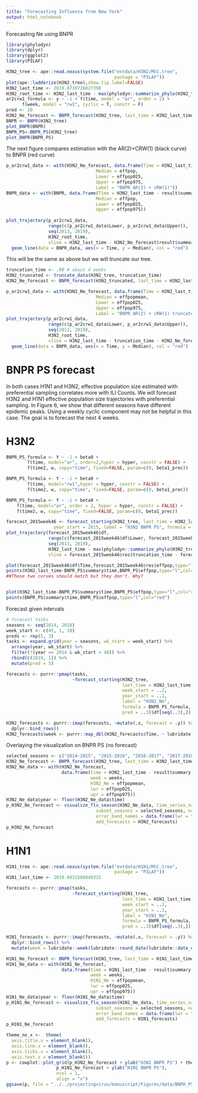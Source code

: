 ```yaml
---
title: "Forecasting Influenza from New York"
output: html_notebook
---
```


Forecasting Ne using BNPR

```r
library(phylodyn)
library(dplyr)
library(ggplot2)
library(PILAF)

H3N2_tree <- ape::read.nexus(system.file("extdata/H3N2/MCC.tree",
                                         package = "PILAF"))
plot(ape::ladderize(H3N2_tree),show.tip.label=FALSE)
H3N2_last_time <- 2019.0739726027398
H3N2_root_time <- H3N2_last_time - max(phylodyn::summarize_phylo(H3N2_tree)$coal_times)
ar2crw1_formula <- y ~ -1 + f(time, model = "ar", order = 2) +
      f(week, model = "rw1", cyclic = T, constr = F)
pred <- 20
H3N2_Ne_forecast <- BNPR_forecast(H3N2_tree, last_time = H3N2_last_time, formula = ar2crw1_formula, pred = pred)
BNPR <- BNPR(H3N2_tree)
plot_BNPR(BNPR)
BNPR_PS<-BNPR_PS(H3N2_tree)
plot_BNPR(BNPR_PS)
```

The next figure compares estimation with the AR(2)+CRW(1) (black curve) to BNPR (red curve)
```r
p_ar2crw1_data <- with(H3N2_Ne_forecast, data.frame(Time = H3N2_last_time - result$summary.random$time$ID,
                                  Median = effpop, 
                                  Lower = effpop025,
                                  Upper = effpop975,
                                  Label = "BNPR AR(2) + cRW(1)"))
BNPR_data <- with(BNPR, data.frame(Time = H3N2_last_time - result$summary.random$time$ID,
                                  Median = effpop, 
                                  Lower = effpop025,
                                  Upper = effpop975)) 
  
plot_trajectory(p_ar2crw1_data, 
                range(c(p_ar2crw1_data$Lower, p_ar2crw1_data$Upper)), 
                seq(2013, 2019), 
                H3N2_root_time, 
                vline = H3N2_last_time - H3N2_Ne_forecast$result$summary.random$time$ID[pred + 1]) + 
  geom_line(data = BNPR_data, aes(x = Time, y = Median), col = "red") 
```


This will be the same as above but we will truncate our tree.

```r
truncation_time <- .08 # about 4 weeks
H3N2_truncated <- truncate_data(H3N2_tree, truncation_time)
H3N2_Ne_forecast <- BNPR_forecast(H3N2_truncated, last_time = H3N2_last_time - truncation_time, formula = ar2crw1_formula, pred = pred)

p_ar2crw1_data <- with(H3N2_Ne_forecast, data.frame(Time = H3N2_last_time-truncation_time - result$summary.random$time$ID,
                                  Median = effpopmean, 
                                  Lower = effpop025,
                                  Upper = effpop975,
                                  Label = "BNPR AR(2) + cRW(1) truncated"))
plot_trajectory(p_ar2crw1_data, 
                range(c(p_ar2crw1_data$Lower, p_ar2crw1_data$Upper)), 
                seq(2013, 2019), 
                H3N2_root_time, 
                vline = H3N2_last_time - truncation_time - H3N2_Ne_forecast$result$summary.random$time$ID[pred + 1]) + 
  geom_line(data = BNPR_data, aes(x = Time, y = Median), col = "red") 
```

# BNPR PS forecast

In both cases H1N1 and H3N2, effective population size estimated with preferential sampling correlates more with ILI Counts. We will forecast H3N2 and H1N1 effective population size trajectories with preferential sampling. In Figure 6, we show that different seasons have different epidemic peaks. Using a weekly cyclic component may not be helpful in this case. The goal is to forecast the next 4 weeks. 

# H3N2

```r
BNPR_PS_formula <- Y ~ -1 + beta0 +
        f(time, model="ar", order=2,hyper = hyper, constr = FALSE) +
        f(time2, w, copy="time", fixed=FALSE, param=c(0, beta1_prec))

BNPR_PS_formula <- Y ~ -1 + beta0 +
        f(time, model="rw1",hyper = hyper, constr = FALSE) +
        f(time2, w, copy="time", fixed=FALSE, param=c(0, beta1_prec))

BNPR_PS_formula <- Y ~ -1 + beta0 +
    f(time, model="ar", order = 2, hyper = hyper, constr = FALSE) +
    f(time2, w, copy="time", fixed=FALSE, param=c(0, beta1_prec)) 

forecast_2015week46 <- forecast_starting(H3N2_tree, last_time = H3N2_last_time, week_start = 45, 
                  year_start = 2015, label = "H3N2 BNPR PS", formula = BNPR_PS_formula, pred = 5)
plot_trajectory(forecast_2015week46$df, 
                range(c(forecast_2015week46$df$Lower, forecast_2015week46$df$Upper)), 
                seq(2013, 2019), 
                H3N2_last_time - max(phylodyn::summarize_phylo(H3N2_tree)$coal_times), 
                vline = forecast_2015week46$res$truncation_time - forecast_2015week46$res$result$summary.random$time$ID[forecast_2015week46$pred + 1])

plot(forecast_2015week46$df$Time,forecast_2015week46$res$effpop,type="l",col="black")
points(H3N2_last_time-BNPR_PS$summary$time,BNPR_PS$effpop,type="l",col="red")
##These two curves should match but they don't. Why?


plot(H3N2_last_time-BNPR_PS$summary$time,BNPR_PS$effpop,type="l",col="red")
points(BNPR_PS$summary$time,BNPR_PS$effpop,type="l",col="red")

```

Forecast given intervals

```r
# forecast tasks
seasons <- seq(2014, 2018)
week_start <- c(45, 1, 10)
preds <- rep(5, 3)
tasks <- expand.grid(year = seasons, wk_start = week_start) %>%
  arrange(year, wk_start) %>%
  filter(!(year == 2014 & wk_start < 40)) %>%
  rbind(c(2019, 1)) %>%
  mutate(pred = 5)

forecasts <- purrr::pmap(tasks, 
                         ~forecast_starting(H3N2_tree, 
                                            last_time = H3N2_last_time, 
                                            week_start = ..2, 
                                            year_start = ..1, 
                                            label = "H3N2_Ne", 
                                            formula = BNPR_PS_formula, 
                                            pred = ..3)$df[seq(..3),])

H3N2_forecasts <- purrr::imap(forecasts, ~mutate(.x, forecast = .y)) %>%
  dplyr::bind_rows()
H3N2_forecasts$week <- purrr::map_dbl(H3N2_forecasts$Time, ~ lubridate::week(lubridate::round_date(lubridate::date_decimal(.x))))
```

Overlaying the visualization on BNPR PS (no forecast)

```r
selected_seasons <- c("2014-2015", "2015-2016", "2016-2017", "2017-2018", "2018-2019")
H3N2_Ne_forecast <- BNPR_forecast(H3N2_tree, last_time = H3N2_last_time, formula = BNPR_PS_formula, pred = 0, pref = T)
H3N2_Ne_data <- with(H3N2_Ne_forecast, 
                     data.frame(time = H3N2_last_time - result$summary.random$time$ID,
                                week = weeks,
                                H3N2_Ne = effpopmean,
                                lwr = effpop025,
                                upr = effpop975))
H3N2_Ne_data$year <- floor(H3N2_Ne_data$time)
p_H3N2_Ne_forecast <- visualize_flu_season(H3N2_Ne_data, time_series_names = "H3N2_Ne", 
                                  subset_seasons = selected_seasons, ncol = 5, season_label = F,
                                  error_band_names = data.frame(lwr = "lwr", upr = "upr", stringsAsFactors = F),
                                  add_forecasts = H3N2_forecasts)
p_H3N2_Ne_forecast
```


# H1N1

```r
H1N1_tree <- ape::read.nexus(system.file("extdata/H1N1/MCC.tree",
                                         package = "PILAF"))
H1N1_last_time <- 2019.0931506849315

forecasts <- purrr::pmap(tasks, 
                         ~forecast_starting(H1N1_tree, 
                                            last_time = H1N1_last_time, 
                                            week_start = ..2, 
                                            year_start = ..1, 
                                            label = "H1N1_Ne", 
                                            formula = BNPR_PS_formula, 
                                            pred = ..3)$df[seq(..3),])

H1N1_forecasts <- purrr::imap(forecasts, ~mutate(.x, forecast = .y)) %>%
  dplyr::bind_rows() %>%
  mutate(week = lubridate::week(lubridate::round_date(lubridate::date_decimal(Time))))

H1N1_Ne_forecast <- BNPR_forecast(H1N1_tree, last_time = H1N1_last_time, formula = BNPR_PS_formula, pred = 0, pref = T)
H1N1_Ne_data <- with(H1N1_Ne_forecast, 
                     data.frame(time = H1N1_last_time - result$summary.random$time$ID,
                                week = weeks,
                                H1N1_Ne = effpopmean,
                                lwr = effpop025,
                                upr = effpop975))
H1N1_Ne_data$year <- floor(H1N1_Ne_data$time)
p_H1N1_Ne_forecast <- visualize_flu_season(H1N1_Ne_data, time_series_names = "H1N1_Ne", 
                                  subset_seasons = selected_seasons, ncol = 5, season_label = F,
                                  error_band_names = data.frame(lwr = "lwr", upr = "upr", stringsAsFactors = F),
                                  add_forecasts = H1N1_forecasts)
p_H1N1_Ne_forecast
```

```r
theme_no_x <-  theme(
  axis.title.x = element_blank(), 
  axis.line.x = element_blank(),
  axis.ticks.x = element_blank(),
  axis.text.x = element_blank())
p <- cowplot::plot_grid(p_H3N2_Ne_forecast + ylab("H3N2 BNPR PS") + theme_no_x +  theme(strip.text = element_blank()), 
                   p_H1N1_Ne_forecast + ylab("H1N1 BNPR PS"), 
                   ncol = 1,
                   align = "v")
ggsave(p, file = "../../projectingvirus/manuscript/Figures/data/BNPR_PS_forecast.pdf", width = 9, height = 5)
```
